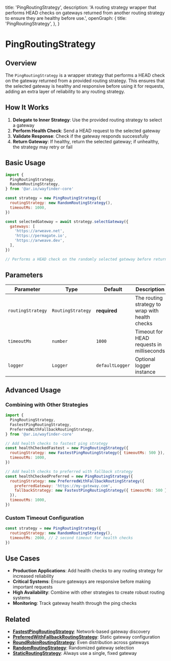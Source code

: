   title: 'PingRoutingStrategy',
  description:
    'A routing strategy wrapper that performs HEAD checks on gateways returned from another routing strategy to ensure they are healthy before use.',
  openGraph: {
    title: 'PingRoutingStrategy',
  },
}

# PingRoutingStrategy

## Overview

The `PingRoutingStrategy` is a wrapper strategy that performs a HEAD check on the gateway returned from a provided routing strategy. This ensures that the selected gateway is healthy and responsive before using it for requests, adding an extra layer of reliability to any routing strategy.

## How It Works

1. **Delegate to Inner Strategy**: Use the provided routing strategy to select a gateway
2. **Perform Health Check**: Send a HEAD request to the selected gateway
3. **Validate Response**: Check if the gateway responds successfully
4. **Return Gateway**: If healthy, return the selected gateway; if unhealthy, the strategy may retry or fail

## Basic Usage

```javascript
import {
  PingRoutingStrategy,
  RandomRoutingStrategy,
} from '@ar.io/wayfinder-core'

const strategy = new PingRoutingStrategy({
  routingStrategy: new RandomRoutingStrategy(),
  timeoutMs: 1000,
})

const selectedGateway = await strategy.selectGateway({
  gateways: [
    'https://arweave.net',
    'https://permagate.io',
    'https://arweave.dev',
  ],
})

// Performs a HEAD check on the randomly selected gateway before returning it
```

## Parameters

| Parameter         | Type              | Default         | Description                                     |
| ----------------- | ----------------- | --------------- | ----------------------------------------------- |
| `routingStrategy` | `RoutingStrategy` | **required**    | The routing strategy to wrap with health checks |
| `timeoutMs`       | `number`          | `1000`          | Timeout for HEAD requests in milliseconds       |
| `logger`          | `Logger`          | `defaultLogger` | Optional logger instance                        |

## Advanced Usage

### Combining with Other Strategies

```javascript
import {
  PingRoutingStrategy,
  FastestPingRoutingStrategy,
  PreferredWithFallbackRoutingStrategy,
} from '@ar.io/wayfinder-core'

// Add health checks to fastest ping strategy
const healthCheckedFastest = new PingRoutingStrategy({
  routingStrategy: new FastestPingRoutingStrategy({ timeoutMs: 500 }),
  timeoutMs: 1000,
})

// Add health checks to preferred with fallback strategy
const healthCheckedPreferred = new PingRoutingStrategy({
  routingStrategy: new PreferredWithFallbackRoutingStrategy({
    preferredGateway: 'https://my-gateway.com',
    fallbackStrategy: new FastestPingRoutingStrategy({ timeoutMs: 500 }),
  }),
  timeoutMs: 1000,
})
```

### Custom Timeout Configuration

```javascript
const strategy = new PingRoutingStrategy({
  routingStrategy: new RandomRoutingStrategy(),
  timeoutMs: 2000, // 2 second timeout for health checks
})
```

## Use Cases

- **Production Applications**: Add health checks to any routing strategy for increased reliability
- **Critical Systems**: Ensure gateways are responsive before making important requests
- **High Availability**: Combine with other strategies to create robust routing systems
- **Monitoring**: Track gateway health through the ping checks

## Related

- **[FastestPingRoutingStrategy](/wayfinder/core/routing-strategies/fastest-ping)**: Network-based gateway discovery
- **[PreferredWithFallbackRoutingStrategy](/wayfinder/core/routing-strategies/prefrred-with-fallback)**: Static gateway configuration
- **[RoundRobinRoutingStrategy](/wayfinder/core/routing-strategies/round-robin)**: Even distribution across gateways
- **[RandomRoutingStrategy](/wayfinder/core/routing-strategies/random)**: Randomized gateway selection
- **[StaticRoutingStrategy](/wayfinder/core/routing-strategies/static)**: Always use a single, fixed gateway
